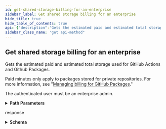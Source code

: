 ```yaml
---
id: get-shared-storage-billing-for-an-enterprise
sidebar_label: Get shared storage billing for an enterprise
hide_title: true
hide_table_of_contents: true
api: {"description":"Gets the estimated paid and estimated total storage used for GitHub Actions and Github Packages.\n\nPaid minutes only apply to packages stored for private repositories. For more information, see \"[Managing billing for GitHub Packages](https://help.github.com/github/setting-up-and-managing-billing-and-payments-on-github/managing-billing-for-github-packages).\"\n\nThe authenticated user must be an enterprise admin.","externalDocs":{"description":"API method documentation","url":"https://docs.github.com/rest/reference/billing/#get-shared-storage-billing-for-an-enterprise"},"operationId":"billing/get-shared-storage-billing-ghe","parameters":[{"description":"The slug version of the enterprise name. You can also substitute this value with the enterprise id.","in":"path","name":"enterprise","required":true,"schema":{"type":"string"}}],"responses":{"200":{"content":{"application/json":{"examples":{"default":{"value":{"days_left_in_billing_cycle":20,"estimated_paid_storage_for_month":15,"estimated_storage_for_month":40}}},"schema":{"properties":{"days_left_in_billing_cycle":{"description":"Numbers of days left in billing cycle.","type":"integer"},"estimated_paid_storage_for_month":{"description":"Estimated storage space (GB) used in billing cycle.","type":"integer"},"estimated_storage_for_month":{"description":"Estimated sum of free and paid storage space (GB) used in billing cycle.","type":"integer"}},"required":["days_left_in_billing_cycle","estimated_paid_storage_for_month","estimated_storage_for_month"],"type":"object"}}},"description":"response"}},"tags":["billing"],"x-github":{"category":"enterprise-admin","enabledForGitHubApps":false,"githubCloudOnly":true,"previews":[],"subcategory":"billing"},"method":"get","path":"/enterprises/{enterprise}/settings/billing/shared-storage","servers":[{"url":"https://api.github.com"}],"info":{"contact":{"name":"Support","url":"https://support.github.com/contact"},"description":"GitHub's v3 REST API.","license":{"name":"MIT","url":"https://spdx.org/licenses/MIT"},"termsOfService":"https://docs.github.com/articles/github-terms-of-service","title":"GitHub v3 REST API","version":"1.1.4","x-apisguru-categories":["collaboration","developer_tools"],"x-logo":{"url":"https://twitter.com/github/profile_image?size=original"},"x-origin":[{"format":"openapi","url":"https://raw.githubusercontent.com/github/rest-api-description/main/descriptions/api.github.com/api.github.com.json","version":"3.0"}],"x-providerName":"github.com"},"postman":{"name":"Get shared storage billing for an enterprise","description":{"content":"Gets the estimated paid and estimated total storage used for GitHub Actions and Github Packages.\n\nPaid minutes only apply to packages stored for private repositories. For more information, see \"[Managing billing for GitHub Packages](https://help.github.com/github/setting-up-and-managing-billing-and-payments-on-github/managing-billing-for-github-packages).\"\n\nThe authenticated user must be an enterprise admin.","type":"text/plain"},"url":{"path":["enterprises",":enterprise","settings","billing","shared-storage"],"host":["{{baseUrl}}"],"query":[],"variable":[{"disabled":false,"description":{"content":"(Required) The slug version of the enterprise name. You can also substitute this value with the enterprise id.","type":"text/plain"},"type":"any","value":"","key":"enterprise"}]},"header":[{"key":"Accept","value":"application/json"}],"method":"GET"}}
sidebar_class_name: "get api-method"
---
```



## Get shared storage billing for an enterprise



Gets the estimated paid and estimated total storage used for GitHub Actions and Github Packages.

Paid minutes only apply to packages stored for private repositories. For more information, see &quot;[Managing billing for GitHub Packages](https://help.github.com/github/setting-up-and-managing-billing-and-payments-on-github/managing-billing-for-github-packages).&quot;

The authenticated user must be an enterprise admin.

<details style={{"marginBottom":"1rem"}}><summary style={{}}><strong>Path Parameters</strong></summary><div><ul><ParamsItem className={"paramsItem"} param={{"description":"The slug version of the enterprise name. You can also substitute this value with the enterprise id.","in":"path","name":"enterprise","required":true,"schema":{"type":"string"}}}></ParamsItem></ul></div></details><div><ApiTabs><TabItem label={"200"} value={"200"}><div>

response

</div><div><details style={{}}><summary style={{"textAlign":"left"}}><strong>Schema</strong></summary><div style={{"textAlign":"left","marginLeft":"1rem"}}></div><ul style={{"marginLeft":"1rem"}}><SchemaItem collapsible={false} name={"days_left_in_billing_cycle"} required={true} schemaDescription={"Numbers of days left in billing cycle."} schemaName={"integer"} qualifierMessage={undefined}></SchemaItem><SchemaItem collapsible={false} name={"estimated_paid_storage_for_month"} required={true} schemaDescription={"Estimated storage space (GB) used in billing cycle."} schemaName={"integer"} qualifierMessage={undefined}></SchemaItem><SchemaItem collapsible={false} name={"estimated_storage_for_month"} required={true} schemaDescription={"Estimated sum of free and paid storage space (GB) used in billing cycle."} schemaName={"integer"} qualifierMessage={undefined}></SchemaItem></ul></details></div></TabItem></ApiTabs></div>
      